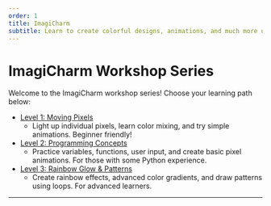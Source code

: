 ```yaml
---
order: 1
title: ImagiCharm
subtitle: Learn to create colorful designs, animations, and much more using the Python language.
---
```



# ImagiCharm Workshop Series

Welcome to the ImagiCharm workshop series! Choose your learning path below:

- [Level 1: Moving Pixels](/exercises/en-US/imagicharm/level-1/)
  - Light up individual pixels, learn color mixing, and try simple animations. Beginner friendly!
- [Level 2: Programming Concepts](/exercises/en-US/imagicharm/level-2/)
  - Practice variables, functions, user input, and create basic pixel animations. For those with some Python experience.
- [Level 3: Rainbow Glow & Patterns](/exercises/en-US/imagicharm/level-3/)
  - Create rainbow effects, advanced color gradients, and draw patterns using loops. For advanced learners.

---

